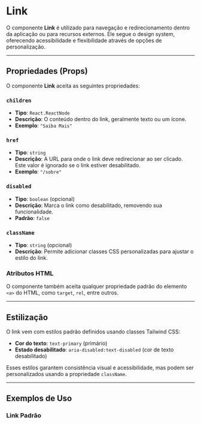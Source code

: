
<Meta of={Story} />

# Link

O componente **Link** é utilizado para navegação e redirecionamento dentro da aplicação ou para recursos externos. Ele segue o design system, oferecendo acessibilidade e flexibilidade através de opções de personalização.

<Primary />
<Canvas of={Story.SuccessLink} />
<Controls />

---

## Propriedades (Props)

O componente **Link** aceita as seguintes propriedades:

### `children`
- **Tipo**: `React.ReactNode`
- **Descrição**: O conteúdo dentro do link, geralmente texto ou um ícone.
- **Exemplo**: `"Saiba Mais"`

### `href`
- **Tipo**: `string`
- **Descrição**: A URL para onde o link deve redirecionar ao ser clicado. Este valor é ignorado se o link estiver desabilitado.
- **Exemplo**: `"/sobre"`

### `disabled`
- **Tipo**: `boolean` (opcional)
- **Descrição**: Marca o link como desabilitado, removendo sua funcionalidade.
- **Padrão**: `false`

### `className`
- **Tipo**: `string` (opcional)
- **Descrição**: Permite adicionar classes CSS personalizadas para ajustar o estilo do link.

### Atributos HTML
O componente também aceita qualquer propriedade padrão do elemento `<a>` do HTML, como `target`, `rel`, entre outros.

---

## Estilização

O link vem com estilos padrão definidos usando classes Tailwind CSS:
- **Cor do texto**: `text-primary` (primário)
- **Estado desabilitado**: `aria-disabled:text-disabled` (cor de texto desabilitado)

Esses estilos garantem consistência visual e acessibilidade, mas podem ser personalizados usando a propriedade `className`.

---

## Exemplos de Uso

### Link Padrão

```jsx
<Link href="/sobre">Saiba Mais</Link>
